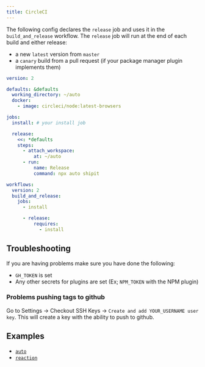 ```yaml
---
title: CircleCI
---
```


The following config declares the `release` job and uses it in the `build_and_release` workflow. The `release` job will run at the end of each build and either release:

- a new `latest` version from `master`
- a `canary` build from a pull request (if your package manager plugin implements them)

```yaml
version: 2

defaults: &defaults
  working_directory: ~/auto
  docker:
    - image: circleci/node:latest-browsers

jobs:
  install: # your install job

  release:
    <<: *defaults
    steps:
      - attach_workspace:
          at: ~/auto
      - run:
          name: Release
          command: npx auto shipit

workflows:
  version: 2
  build_and_release:
    jobs:
      - install

      - release:
          requires:
            - install
```

## Troubleshooting

If you are having problems make sure you have done the following:

- `GH_TOKEN` is set
- Any other secrets for plugins are set (Ex; `NPM_TOKEN` with the NPM plugin)

### Problems pushing tags to github

Go to Settings -> Checkout SSH Keys -> `Create and add YOUR_USERNAME user key`. This will create a key with the ability to push to github.

## Examples

- [`auto`](https://github.com/intuit/auto/blob/master/.circleci/config.yml)
- [`reaction`](https://github.com/artsy/reaction/blob/master/.circleci/config.yml)
